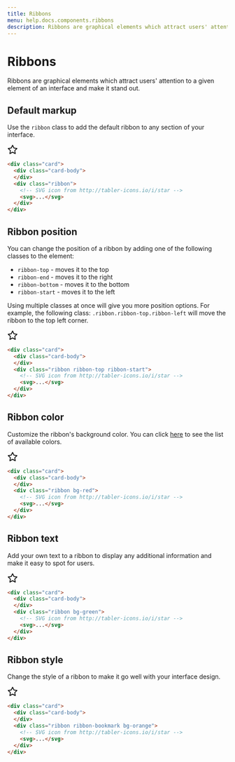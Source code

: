 ```yaml
---
title: Ribbons
menu: help.docs.components.ribbons
description: Ribbons are graphical elements which attract users' attention to a given element of an interface and make it stand out.
---
```


# Ribbons

Ribbons are graphical elements which attract users' attention to a given element of an interface and make it stand out.

## Default markup

Use the `ribbon` class to add the default ribbon to any section of your interface.

<Example columns={1} centered>
<div className="card">
  <div className="card-body" style={{ height: '5rem' }}>
  </div>
  <div className="ribbon">
    <svg xmlns="http://www.w3.org/2000/svg" className="icon" width="24" height="24" viewBox="0 0 24 24" stroke-width="2" stroke="currentColor" fill="none" stroke-linecap="round" stroke-linejoin="round"><path stroke="none" d="M0 0h24v24H0z" fill="none"/><path d="M12 17.75l-6.172 3.245l1.179 -6.873l-5 -4.867l6.9 -1l3.086 -6.253l3.086 6.253l6.9 1l-5 4.867l1.179 6.873z" /></svg>
  </div>
</div>
</Example>

~~~html
<div class="card">
  <div class="card-body">
  </div>
  <div class="ribbon">
    <!-- SVG icon from http://tabler-icons.io/i/star -->
    <svg>...</svg>
  </div>
</div>
~~~


## Ribbon position

You can change the position of a ribbon by adding one of the following classes to the element:

- `ribbon-top` - moves it to the top
- `ribbon-end` - moves it to the right
- `ribbon-bottom` - moves it to the bottom
- `ribbon-start` - moves it to the left

Using multiple classes at once will give you more position options. For example, the following class: `.ribbon.ribbon-top.ribbon-left` will move the ribbon to the top left corner.

<Example columns={1} centered>
<div className="card">
  <div className="card-body" style={{ height: '5rem' }}>
  </div>
  <div className="ribbon ribbon-top ribbon-start">
    <svg xmlns="http://www.w3.org/2000/svg" className="icon" width="24" height="24" viewBox="0 0 24 24" stroke-width="2" stroke="currentColor" fill="none" stroke-linecap="round" stroke-linejoin="round"><path stroke="none" d="M0 0h24v24H0z" fill="none"/><path d="M12 17.75l-6.172 3.245l1.179 -6.873l-5 -4.867l6.9 -1l3.086 -6.253l3.086 6.253l6.9 1l-5 4.867l1.179 6.873z" /></svg>
  </div>
</div>
</Example>

~~~html
<div class="card">
  <div class="card-body">
  </div>
  <div class="ribbon ribbon-top ribbon-start">
    <!-- SVG icon from http://tabler-icons.io/i/star -->
    <svg>...</svg>
  </div>
</div>
~~~


## Ribbon color

Customize the ribbon's background color. You can click [here](colors) to see the list of available colors.

<Example columns={1} centered>
<div className="card">
  <div className="card-body" style={{ height: '5rem' }}>
  </div>
  <div className="ribbon bg-red">
    <svg xmlns="http://www.w3.org/2000/svg" className="icon" width="24" height="24" viewBox="0 0 24 24" stroke-width="2" stroke="currentColor" fill="none" stroke-linecap="round" stroke-linejoin="round"><path stroke="none" d="M0 0h24v24H0z" fill="none"/><path d="M12 17.75l-6.172 3.245l1.179 -6.873l-5 -4.867l6.9 -1l3.086 -6.253l3.086 6.253l6.9 1l-5 4.867l1.179 6.873z" /></svg>
  </div>
</div>
</Example>

~~~html
<div class="card">
  <div class="card-body">
  </div>
  <div class="ribbon bg-red">
    <!-- SVG icon from http://tabler-icons.io/i/star -->
    <svg>...</svg>
  </div>
</div>
~~~


## Ribbon text

Add your own text to a ribbon to display any additional information and make it easy to spot for users.

<Example columns={1} centered>
<div class="card">
  <div class="card-body" style={{ height: '5rem' }}>
  </div>
  <div class="ribbon bg-green">
    <svg xmlns="http://www.w3.org/2000/svg" class="icon" width="24" height="24" viewBox="0 0 24 24" stroke-width="2" stroke="currentColor" fill="none" stroke-linecap="round" stroke-linejoin="round"><path stroke="none" d="M0 0h24v24H0z" fill="none"/><path d="M12 17.75l-6.172 3.245l1.179 -6.873l-5 -4.867l6.9 -1l3.086 -6.253l3.086 6.253l6.9 1l-5 4.867l1.179 6.873z" /></svg>
  </div>
</div>
</Example>

~~~html
<div class="card">
  <div class="card-body">
  </div>
  <div class="ribbon bg-green">
    <!-- SVG icon from http://tabler-icons.io/i/star -->
    <svg>...</svg>
  </div>
</div>
~~~


## Ribbon style

Change the style of a ribbon to make it go well with your interface design.

<Example columns={1} centered>
<div class="card w-100">
  <div class="card-body" style={{ height: '5rem' }}>
  </div>
  <div class="ribbon ribbon-bookmark bg-orange">
    <svg xmlns="http://www.w3.org/2000/svg" class="icon" width="24" height="24" viewBox="0 0 24 24" stroke-width="2" stroke="currentColor" fill="none" stroke-linecap="round" stroke-linejoin="round"><path stroke="none" d="M0 0h24v24H0z" fill="none"/><path d="M12 17.75l-6.172 3.245l1.179 -6.873l-5 -4.867l6.9 -1l3.086 -6.253l3.086 6.253l6.9 1l-5 4.867l1.179 6.873z" /></svg>
  </div>
</div>
</Example>

~~~html
<div class="card">
  <div class="card-body">
  </div>
  <div class="ribbon ribbon-bookmark bg-orange">
    <!-- SVG icon from http://tabler-icons.io/i/star -->
    <svg>...</svg>
  </div>
</div>
~~~
